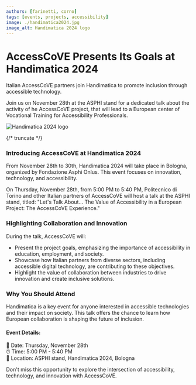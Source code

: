 ```yaml
---
authors: [farinetti, corno]
tags: [events, projects, accessibility]
image: ./handimatica2024.jpg
image_alt: Handimatica 2024 logo
---
```



# AccessCoVE Presents Its Goals at Handimatica 2024

Italian AccessCoVE partners join Handimatica to promote inclusion through accessible technology.  

Join us on November 28th at the ASPHI stand for a dedicated talk about the activity of he AccessCoVE project, that will lead to a European
center of Vocational Training for Accessibility Professionals.

<p className="text--center"><img src={logo} alt="Handimatica 2024 logo"></img></p>

{/* truncate */}

### Introducing AccessCoVE at Handimatica 2024

From November 28th to 30th, Handimatica 2024 will take place in Bologna, organized by Fondazione Asphi Onlus.
This event focuses on innovation, technology, and accessibility.

On Thursday, November 28th, from 5:00 PM to 5:40 PM, Politecnico di Torino and other Italian partners of AccessCoVE 
will host a talk at the ASPHI stand, titled: "Let's Talk About... The Value of Accessibility in a European Project: The AccessCoVE Experience."

### Highlighting Collaboration and Innovation

During the talk, AccessCoVE will:

- Present the project goals, emphasizing the importance of accessibility in education, employment, and society.
- Showcase how Italian partners from diverse sectors, including accessible digital technology, are contributing to these objectives.
- Highlight the value of collaboration between industries to drive innovation and create inclusive solutions.

### Why You Should Attend

Handimatica is a key event for anyone interested in accessible technologies and their impact on society. 
This talk offers the chance to learn how European collaboration is shaping the future of inclusion.


#### Event Details:
📅 Date: Thursday, November 28th<br/>
⏰ Time: 5:00 PM - 5:40 PM<br/>
📍 Location: ASPHI stand, Handimatica 2024, Bologna

Don't miss this opportunity to explore the intersection of accessibility, technology, and innovation with AccessCoVE.

